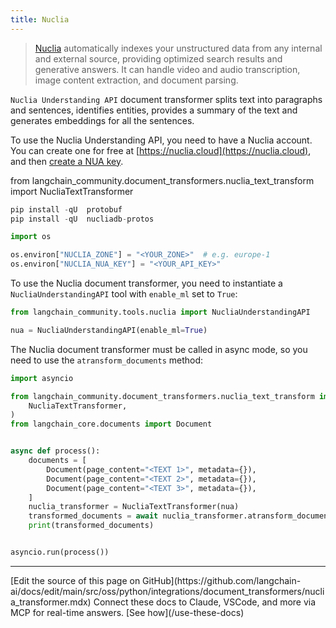 ```yaml
---
title: Nuclia
---
```


>[Nuclia](https://nuclia.com) automatically indexes your unstructured data from any internal and external source, providing optimized search results and generative answers. It can handle video and audio transcription, image content extraction, and document parsing.

`Nuclia Understanding API` document transformer splits text into paragraphs and sentences, identifies entities, provides a summary of the text and generates embeddings for all the sentences.

To use the Nuclia Understanding API, you need to have a Nuclia account. You can create one for free at [https://nuclia.cloud](https://nuclia.cloud), and then [create a NUA key](https://docs.nuclia.dev/docs/docs/using/understanding/intro).

from langchain_community.document_transformers.nuclia_text_transform import NucliaTextTransformer

```python
pip install -qU  protobuf
pip install -qU  nucliadb-protos
```

```python
import os

os.environ["NUCLIA_ZONE"] = "<YOUR_ZONE>"  # e.g. europe-1
os.environ["NUCLIA_NUA_KEY"] = "<YOUR_API_KEY>"
```

To use the Nuclia document transformer, you need to instantiate a `NucliaUnderstandingAPI` tool with `enable_ml` set to `True`:

```python
from langchain_community.tools.nuclia import NucliaUnderstandingAPI

nua = NucliaUnderstandingAPI(enable_ml=True)
```

The Nuclia document transformer must be called in async mode, so you need to use the `atransform_documents` method:

```python
import asyncio

from langchain_community.document_transformers.nuclia_text_transform import (
    NucliaTextTransformer,
)
from langchain_core.documents import Document


async def process():
    documents = [
        Document(page_content="<TEXT 1>", metadata={}),
        Document(page_content="<TEXT 2>", metadata={}),
        Document(page_content="<TEXT 3>", metadata={}),
    ]
    nuclia_transformer = NucliaTextTransformer(nua)
    transformed_documents = await nuclia_transformer.atransform_documents(documents)
    print(transformed_documents)


asyncio.run(process())
```

---

<Callout icon="pen-to-square" iconType="regular">
    [Edit the source of this page on GitHub](https://github.com/langchain-ai/docs/edit/main/src/oss/python/integrations/document_transformers/nuclia_transformer.mdx)
</Callout>
<Tip icon="terminal" iconType="regular">
    Connect these docs to Claude, VSCode, and more via MCP for    real-time answers. [See how](/use-these-docs)
</Tip>
